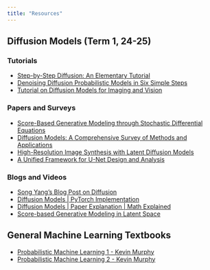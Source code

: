 ```yaml
---
title: "Resources"
---
```


## Diffusion Models (Term 1, 24-25)

### Tutorials

- [Step-by-Step Diffusion: An Elementary Tutorial](https://arxiv.org/abs/2406.08929)
- [Denoising Diffusion Probabilistic Models in Six Simple Steps](https://arxiv.org/abs/2402.04384)
- [Tutorial on Diffusion Models for Imaging and Vision](https://arxiv.org/abs/2403.18103)

### Papers and Surveys

- [Score-Based Generative Modeling through Stochastic Differential Equations](https://arxiv.org/abs/2011.13456)
- [Diffusion Models: A Comprehensive Survey of Methods and Applications](https://arxiv.org/abs/2209.00796)
- [High-Resolution Image Synthesis with Latent Diffusion Models](https://arxiv.org/pdf/2112.10752)
- [A Unified Framework for U-Net Design and Analysis](https://arxiv.org/pdf/2305.19638)

### Blogs and Videos 
- [Song Yang's Blog Post on Diffusion](https://yang-song.net/blog/2021/score/)
- [Diffusion Models | PyTorch Implementation](https://youtu.be/TBCRlnwJtZU?si=oO6pxZyHbDzXPmfR)
- [Diffusion Models | Paper Explanation | Math Explained](https://youtu.be/HoKDTa5jHvg?si=iet3Zx-S7LtZ_fvH)
- [Score-based Generative Modeling in Latent Space](https://nvlabs.github.io/LSGM/)

## General Machine Learning Textbooks
- [Probabilistic Machine Learning 1 - Kevin Murphy](https://probml.github.io/pml-book/book1.html)
- [Probabilistic Machine Learning 2 - Kevin Murphy](https://probml.github.io/pml-book/book2.html)